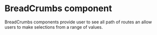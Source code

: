 
<Meta title="Components/Interface/BreadCrumbs/Overview" />

<style>{`

`}</style>

# BreadCrumbs component

BreadCrumbs components provide user to see all path of routes an allow users to make selections from a range of values.

<Story id="components-interface-breadcrumbs--default" />

